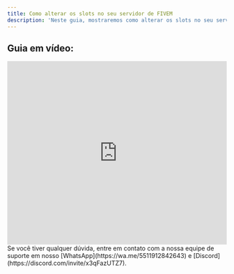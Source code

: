 ```yaml
---
title: Como alterar os slots no seu servidor de FIVEM
description: 'Neste guia, mostraremos como alterar os slots no seu servidor.'
---
```


## Guia em vídeo:
<iframe
  width="100%"
  height="422"
  src="https://www.youtube.com/embed/dIVbN8fpICk?si=zVMdD5C_pkLZQGxp"
  title="YouTube video player"
  frameborder="0"
  allow="accelerometer; autoplay; clipboard-write; encrypted-media; gyroscope; picture-in-picture"
  allowfullscreen
></iframe>

<Check>
Se você tiver qualquer dúvida, entre em contato com a nossa equipe de suporte
em nosso [WhatsApp](https://wa.me/5511912842643) 
e [Discord](https://discord.com/invite/x3qFazUTZ7).
</Check>